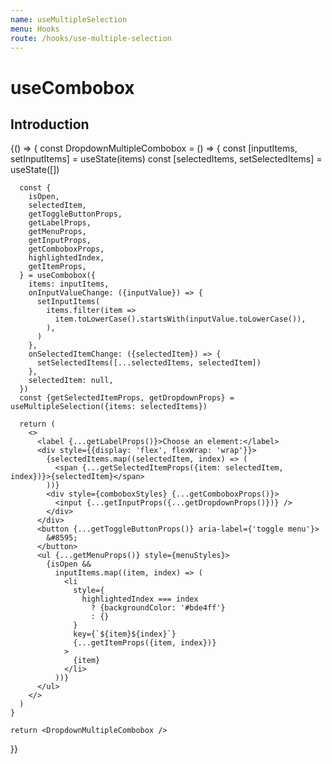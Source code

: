 ```yaml
---
name: useMultipleSelection
menu: Hooks
route: /hooks/use-multiple-selection
---
```



# useCombobox

## Introduction

<Playground style={playgroundStyles}>
  {() => {
    const DropdownMultipleCombobox = () => {
      const [inputItems, setInputItems] = useState(items)
      const [selectedItems, setSelectedItems] = useState([])

      const {
        isOpen,
        selectedItem,
        getToggleButtonProps,
        getLabelProps,
        getMenuProps,
        getInputProps,
        getComboboxProps,
        highlightedIndex,
        getItemProps,
      } = useCombobox({
        items: inputItems,
        onInputValueChange: ({inputValue}) => {
          setInputItems(
            items.filter(item =>
              item.toLowerCase().startsWith(inputValue.toLowerCase()),
            ),
          )
        },
        onSelectedItemChange: ({selectedItem}) => {
          setSelectedItems([...selectedItems, selectedItem])
        },
        selectedItem: null,
      })
      const {getSelectedItemProps, getDropdownProps} = useMultipleSelection({items: selectedItems})

      return (
        <>
          <label {...getLabelProps()}>Choose an element:</label>
          <div style={{display: 'flex', flexWrap: 'wrap'}}>
            {selectedItems.map((selectedItem, index) => (
              <span {...getSelectedItemProps({item: selectedItem, index})}>{selectedItem}</span>
            ))}
            <div style={comboboxStyles} {...getComboboxProps()}>
              <input {...getInputProps({...getDropdownProps()})} />
            </div>
          </div>
          <button {...getToggleButtonProps()} aria-label={'toggle menu'}>
            &#8595;
          </button>
          <ul {...getMenuProps()} style={menuStyles}>
            {isOpen &&
              inputItems.map((item, index) => (
                <li
                  style={
                    highlightedIndex === index
                      ? {backgroundColor: '#bde4ff'}
                      : {}
                  }
                  key={`${item}${index}`}
                  {...getItemProps({item, index})}
                >
                  {item}
                </li>
              ))}
          </ul>
        </>
      )
    }

    return <DropdownMultipleCombobox />

}}

</Playground>
